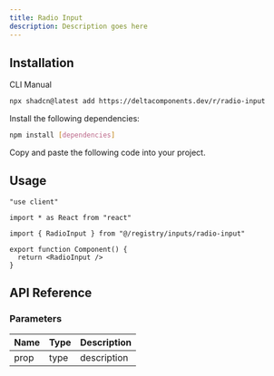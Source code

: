 ```yaml
---
title: Radio Input
description: Description goes here
---
```


<ComponentPreview name="radio-input-demo" />

## Installation

<Tabs defaultValue="cli">

<TabsList>
  <TabsTrigger value="cli">CLI</TabsTrigger>
  <TabsTrigger value="manual">Manual</TabsTrigger>
</TabsList>

<TabsContent value="cli">

```bash
npx shadcn@latest add https://deltacomponents.dev/r/radio-input
```

</TabsContent>

<TabsContent value="manual">

<Steps>

<Step>Install the following dependencies:</Step>

```bash
npm install [dependencies]
```

<Step>Copy and paste the following code into your project.</Step>

<ComponentSource name="radio-input" />

</Steps>

</TabsContent>

</Tabs>

## Usage

```tsx
"use client"

import * as React from "react"

import { RadioInput } from "@/registry/inputs/radio-input"

export function Component() {
  return <RadioInput />
}
```

## API Reference

### Parameters

| Name | Type | Description |
| ---- | ---- | ----------- |
| prop | type | description |
